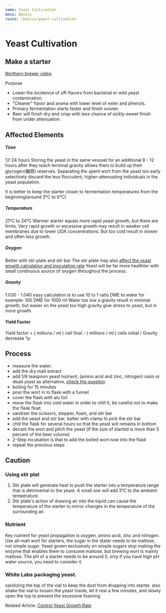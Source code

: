 ```yaml
---
name: Yeast Cultivation
menu: Basics
route: /basics/yeast-cultivation
---
```


# Yeast Cultivation

## Make a starter

[Northern brewer video](https://www.youtube.com/watch?v=kEQBPeHfXD0)

Purpose
* Lower the incidence of off-flavors from bacterial or wild yeast contamination.
* "Cleaner" flavor and aroma with lower level of ester and phenols.
* Primary fermentation starts faster and finish sooner.
* Beer will finish dry and crisp with less chance of sickly-sweet finish
from under attenuation.

## Affected Elements

##### Time
 12-24 hours
 Storing the yeast in the same vesssel for an additional 8 - 12 hours after they reach terminal 
 gravity allows them to build up their glycogen(糖原) reserves. 
 Separating the spent wort from the yeast too early selectively discard the less flocculent, 
 higher-attenuating individuals in the yeast population.
 
 It is better to keep the starter closer to fermentation temperatures from the beginning(around 3&deg;C to 6&deg;C)

##### Temperature
21&deg;C to 24&deg;C
Warmer starter equals more rapid yeast growth, but there are limits. 
Very rapid growth or excessive growth may result in weaker cell membranes due to lower
UDA concentrations. But too cold result in slower and often less growth.

##### Oxygen
Better with stir plate and stir bar
The stir plate may also [affect the yeast growth calculation and inoculation rate](http://braukaiser.com/blog/blog/2012/11/03/estimating-yeast-growth/)
Yeast will be far more healthier with small continuous source of oxygen throughout the process.

##### Gravity 
1.030 - 1.040 
easy calculation is to use 10 to 1 ratio DME to water
for example: 100 DME for 1000 ml Water
too low a gravity result in minimal growth, but easier on the yeast
too high gravity give stress to yeast, but in more growth

#### Yield Factor
Yield factor = ( millions / ml ) cell final - ( millions / ml ) cells initial / Gravity decrease &deg;p

## Process

* measure the water.
* add the dry malt extract
* add 1/8 teaspoon yeast nutrient, (amino acid and zinc, nitrogen) rasin or dead yeast as alternative, [check the question](https://homebrew.stackexchange.com/questions/22920/any-food-alternatives-you-can-use-to-brewers-yeast-nutrient)
* boiling for 15 minutes 
* pour the wort in to flask with a funnel
* cover the flask with alu foil
* move the flask into cold water in order to chill it, be careful not to make the flask float.
* sanitizer the scissors, stopper, foam, and stir bar
* add the yeast and stir bar, better with clamp to pick the stir bar
* chill the flask for several hours so that the yeast will remains in bottom
* decant the wort and pitch the yeast (if the size of started is more than 5 percent of the beer volume)
* 2-Step incubation is that to add the boiled wort now into the flask 
* repeat the previous steps


## Caution

### Using stir plat
1. Stir plate will generate heat to push the starter into a temperature range that is detrimental to the yeast.
	A small one will add 3&deg;C to the ambient temperature.
2. Stir plate's action of drawing air into the liquid can cause the temperature of the starter to mirror
 changes in the temperature of the surrounding air.
 
### Nutrient
Key nutrient for yeast propagation is oxygen, amino acid, zinc and nitrogen. 
Use all-malt wort for starters, the sugar in the stater needs to be maltose, not simple sugar.
Yeast grown exclusively on simple sugars stop making the enzyme that enables them to consume maltose, but brewing wort is mainly maltose.
The pH of a starter needs to be around 5, only if you have high pH water source, you need to consider it.


### White Labs packaging yeast.
sanitizing the top of the vial to keep the dust from dropping into starter.
also shake the vial to loosen the yeast inside, let it rest a few minutes, and slowly open the top to prevent the excessive foaming. 


Related Article:
[Control Yeast Growth Rate](http://www.cara-online.com/blog/understanding-and-controlling-yeast-growth-in-the-brewery/)

